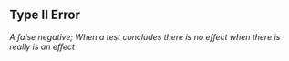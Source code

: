## Type II Error

<dfn>A false negative; When a test concludes there is no effect when there is really is an effect</dfn>



